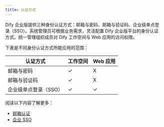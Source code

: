 ```yaml
---
title: 认证方式
---
```


Dify 企业版提供三种身份认证方式：邮箱与密码、邮箱与验证码、企业级单点登录（SSO）。系统管理员可根据业务需求，灵活配置 Dify 企业版平台的身份认证方式，统一管理组织成员对 Dify 工作空间与 Web 应用的访问权限。

下表是不同身份认证方式所能应用的范围：

| 认证方式 | 工作空间 | Web 应用 |
|----------|----------|----------|
| 邮箱与密码 | ✓ | X |
| 邮箱与验证码 | ✓ | X |
| 企业级单点登录（SSO） | ✓ | ✓ |

阅读以下内容了解更多：

- [邮箱认证](/administrator-guide/email.mdx)
- [企业 SSO](/administrator-guide/sso/introduction.mdx)
